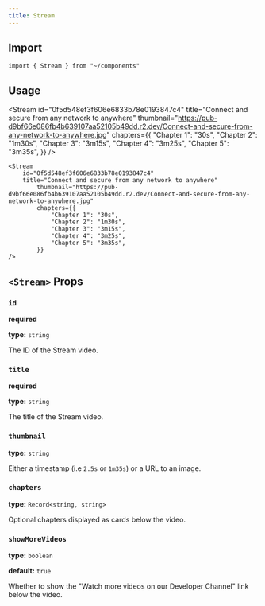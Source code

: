```yaml
---
title: Stream
---
```


## Import

```mdx
import { Stream } from "~/components"
```

## Usage


<Stream
    id="0f5d548ef3f606e6833b78e0193847c4"
    title="Connect and secure from any network to anywhere"
		thumbnail="https://pub-d9bf66e086fb4b639107aa52105b49dd.r2.dev/Connect-and-secure-from-any-network-to-anywhere.jpg"
		chapters={{
			"Chapter 1": "30s",
			"Chapter 2": "1m30s",
			"Chapter 3": "3m15s",
			"Chapter 4": "3m25s",
			"Chapter 5": "3m35s",
		}}
/>

```mdx
<Stream
    id="0f5d548ef3f606e6833b78e0193847c4"
    title="Connect and secure from any network to anywhere"
		thumbnail="https://pub-d9bf66e086fb4b639107aa52105b49dd.r2.dev/Connect-and-secure-from-any-network-to-anywhere.jpg"
		chapters={{
			"Chapter 1": "30s",
			"Chapter 2": "1m30s",
			"Chapter 3": "3m15s",
			"Chapter 4": "3m25s",
			"Chapter 5": "3m35s",
		}}
/>
```

## `<Stream>` Props

### `id`

**required**

**type:** `string`

The ID of the Stream video.

### `title`

**required**

**type:** `string`

The title of the Stream video.

### `thumbnail`

**type:** `string`

Either a timestamp (i.e `2.5s` or `1m35s`) or a URL to an image.

### `chapters`

**type:** `Record<string, string>`

Optional chapters displayed as cards below the video.

### `showMoreVideos`

**type:** `boolean`

**default:** `true`

Whether to show the "Watch more videos on our Developer Channel" link below the video.